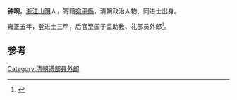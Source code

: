 '''钟晼'''，[[浙江|浙江]][[山阴县_(浙江省)|山阴]]人，寄籍[[宛平縣|宛平縣]]，清朝政治人物、同进士出身。

雍正五年，登进士三甲，后官至国子监助教、礼部员外郎<ref>{{cite news|title=清代北京汉人进士考|url=http://szb.bjedu.cn/jysh/2010-10-15/882.html|accessdate=2013-07-25|newspaper=北京教育志编纂委员会办公室|deadurl=yes|archiveurl=https://web.archive.org/web/20160306154040/http://szb.bjedu.cn/jysh/2010-10-15/882.html|archivedate=2016-03-06}}</ref>。

==参考==
{{reflist}}
{{清朝人物小作品}}
{{雍正五年丁未科殿試金榜}}

[[Category:清朝禮部員外郎|Category:清朝禮部員外郎]]